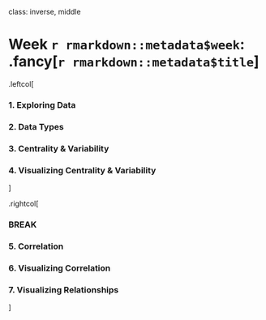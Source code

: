 
class: inverse, middle

# Week `r rmarkdown::metadata$week`: .fancy[`r rmarkdown::metadata$title`]

.leftcol[

### 1. Exploring Data
### 2. Data Types
### 3. Centrality & Variability
### 4. Visualizing Centrality & Variability

]

.rightcol[

### BREAK

### 5. Correlation
### 6. Visualizing Correlation
### 7. Visualizing Relationships

]